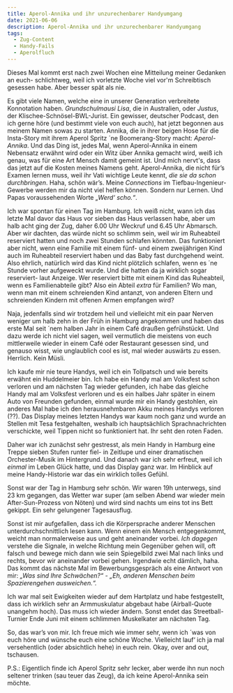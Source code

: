 ```yaml
---
title: Aperol-Annika und ihr unzurechenbarer Handyumgang
date: 2021-06-06
description: Aperol-Annika und ihr unzurechenbarer Handyumgang
tags:
  - Zug-Content
  - Handy-Fails
  - Aperolfluch
---
```


Dieses Mal kommt erst nach zwei Wochen eine Mitteilung meiner Gedanken an euch- schlichtweg, weil ich vorletzte Woche viel vor'm Schreibtisch gesessen habe. Aber 
besser spät als nie.

Es gibt viele Namen, welche eine in unserer Generation verbreitete Konnotation haben. _Grundschulmausi Lisa_, die in Australien, oder _Justus_, der Klischee-Schnösel-BWL-Jurist. 
Ein gewisser, deutscher Podcast, den ich gerne höre (und bestimmt viele von euch auch), hat jetzt begonnen aus meinem Namen sowas zu starten. Annika, die in ihrer beigen 
Hose für die Insta-Story mit ihrem Aperol Spritz ´ne Boomerang-Story macht: _Aperol-Annika_. Und das Ding ist, 
jedes Mal, wenn Aperol-Annika in einem Nebensatz erwähnt wird oder ein Witz über Annika gemacht wird, weiß ich genau, was für eine Art Mensch damit gemeint ist. Und mich 
nervt's, dass das jetzt auf die Kosten meines Namens geht. Aperol-Annika, die nicht für’s Examen lernen muss, weil ihr Vati wichtige Leute kennt, _die sie da schon 
durchbringen_. Haha, schön wär’s. Meine _Connections_ im Tiefbau-Ingenieur-Gewerbe werden mir da nicht viel helfen können. Sondern nur Lernen. Und Papas voraussehenden 
Worte _„Werd‘ scho.“_.

Ich war spontan für einen Tag im Hamburg. Ich weiß nicht, wann ich das letzte Mal davor das Haus vor sieben das Haus verlassen habe, aber um halb acht ging der Zug, 
daher 6.00 Uhr Weckruf und 6.45 Uhr Abmarsch. Aber wir dachten, das würde nicht so schlimm sein, weil wir im Ruheabteil reserviert hatten und noch zwei Stunden 
schlafen könnten. Das funktioniert aber nicht, wenn eine Familie mit einem fünf- und einem zweijährigen Kind auch im Ruheabteil reserviert haben und das Baby fast durchgehend 
weint. Also ehrlich, natürlich wird das Kind nicht plötzlich schlafen, wenn es ´ne Stunde vorher aufgeweckt wurde. Und die hatten da ja wirklich sogar reserviert- laut Anzeige. Wer 
reserviert bitte mit einem Kind das Ruheabteil, wenn es Familienabteile gibt? Also ein Abteil _extra_ für Familien? Wo man, wenn man mit einem schreienden Kind antanzt, von anderen 
Eltern und schreienden Kindern mit offenen Armen empfangen wird? 

Naja, jedenfalls sind wir trotzdem heil und vielleicht mit ein paar Nerven weniger um halb zehn in der Früh in Hamburg angekommen und haben das erste Mal seit ´nem halben 
Jahr in einem Café draußen gefrühstückt. Und dazu werde ich nicht viel sagen, weil vermutlich die meistens von euch mittlerweile wieder in einem Café oder Restaurant 
gesessen sind, und genauso wisst, wie unglaublich cool es ist, mal wieder auswärts zu essen. Herrlich. Kein Müsli. 

Ich kaufe mir nie teure Handys, weil ich ein Tollpatsch und wie bereits erwähnt ein Huddelmeier bin. Ich habe ein Handy mal am Volksfest schon verloren und am nächsten 
Tag wieder gefunden, ich habe das gleiche Handy mal am Volksfest verloren und es ein halbes Jahr später in einem Auto von Freunden gefunden, einmal wurde mir ein Handy gestohlen, 
ein anderes Mal habe ich den herausnehmbaren Akku meines Handys verloren (??). Das Display meines letzten Handys war kaum noch ganz und wurde an Stellen mit Tesa 
festgehalten, weshalb ich hauptsächlich Sprachnachrichten verschickte, weil Tippen nicht so funktioniert hat. Ihr seht den roten Faden.

Daher war ich zunächst sehr gestresst, als mein Handy in Hamburg eine Treppe sieben Stufen runter fiel- in Zeitlupe und einer dramatischen Orchester-Musik im 
Hintergrund. Und danach war ich sehr erfreut, weil ich _einmal_ im Leben Glück hatte, und das Display ganz war. Im Hinblick auf meine Handy-Historie war das ein wirklich tolles 
Gefühl.

Sonst war der Tag in Hamburg sehr schön. Wir waren 19h unterwegs, sind 23 km gegangen, das Wetter war super (am selben Abend war wieder mein After-Sun-Prozess von 
Nöten) und wird sind nachts um eins tot ins Bett gekippt. Ein sehr gelungener Tagesausflug.

Sonst ist mir aufgefallen, dass ich die Körpersprache anderer Menschen unterdurchschnittlich lesen kann. Wenn einem ein Mensch entgegenkommt, weicht man normalerweise 
aus und geht aneinander vorbei. _Ich dagegen_ verstehe die Signale, in welche Richtung mein Gegenüber gehen will, oft falsch und bewege mich dann wie sein Spiegelbild 
zwei Mal nach links und rechts, bevor wir aneinander vorbei gehen. Irgendwie echt dämlich, haha. Das kommt das nächste Mal im Bewerbungsgespräch als eine Antwort von mir: 
_„Was sind Ihre Schwächen?“ - „Eh, anderen Menschen beim Spazierengehen ausweichen.“._

Ich war mal seit Ewigkeiten wieder auf dem Hartplatz und habe festgestellt, dass ich wirklich sehr an Armmuskulatur abgebaut habe (Airball-Quote unangehm hoch). 
Das muss ich wieder ändern. Sonst endet das Streetball-Turnier Ende Juni mit einem schlimmen Muskelkater am nächsten Tag.

So, das war’s von mir. Ich freue mich wie immer sehr, wenn ich ´was von euch höre und wünsche euch eine schöne Woche. Vielleicht lauf‘ ich ja mal versehentlich (oder absichtlich hehe)
in euch rein. Okay, over and out, tschausen.

P.S.: Eigentlich finde ich Aperol Spritz sehr lecker, aber werde ihn nun noch seltener trinken (sau teuer das Zeug), da ich keine Aperol-Annika sein möchte.
